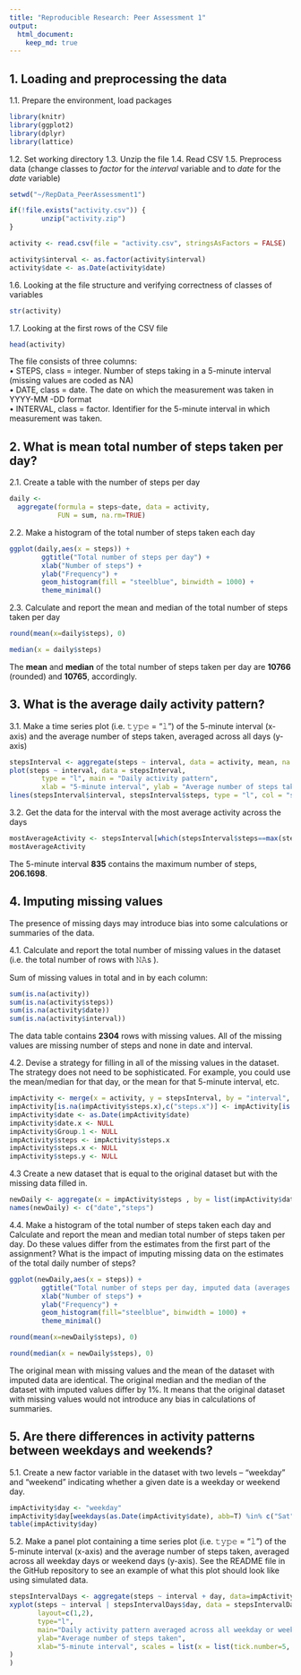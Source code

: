 ```yaml
---
title: "Reproducible Research: Peer Assessment 1"
output: 
  html_document:
    keep_md: true
---
```



  
## 1. Loading and preprocessing the data  
  
1.1. Prepare the environment, load packages
```r
library(knitr)
library(ggplot2)
library(dplyr)
library(lattice)
```

1.2. Set working directory
1.3. Unzip the file
1.4. Read CSV
1.5. Preprocess data (change classes to _factor_ for the _interval_ variable and to _date_ for the _date_ variable)
```r
setwd("~/RepData_PeerAssessment1") 

if(!file.exists("activity.csv")) {
        unzip("activity.zip")
}

activity <- read.csv(file = "activity.csv", stringsAsFactors = FALSE)

activity$interval <- as.factor(activity$interval)
activity$date <- as.Date(activity$date)
```


1.6. Looking at the file structure and verifying correctness of classes of variables
```r
str(activity)
```

1.7. Looking at the first rows of the CSV file
```r
head(activity)
```

The file consists of three columns:  
• STEPS, class = integer. Number of steps taking in a 5-minute interval (missing values are coded as NA)    
• DATE, class = date. The date on which the measurement was taken in YYYY-MM  -DD format  
• INTERVAL, class = factor. Identifier for the 5-minute interval in which measurement was taken.    
  

## 2. What is mean total number of steps taken per day?  
  
2.1. Create a table with the number of steps per day
```r
daily <-
  aggregate(formula = steps~date, data = activity,
            FUN = sum, na.rm=TRUE)
```           

2.2. Make a histogram of the total number of steps taken each day
```r
ggplot(daily,aes(x = steps)) +
        ggtitle("Total number of steps per day") +
        xlab("Number of steps") +
        ylab("Frequency") +
        geom_histogram(fill = "steelblue", binwidth = 1000) +
        theme_minimal() 
``` 


2.3. Calculate and report the mean and median of the total number of steps taken per day  

```r
round(mean(x=daily$steps), 0)
```

```r
median(x = daily$steps)
```

The **mean** and **median** of the total number of steps taken per day are **10766** (rounded) and **10765**, accordingly.  
  

## 3. What is the average daily activity pattern?  
  
3.1. Make a time series plot (i.e. 𝚝𝚢𝚙𝚎 = "𝚕") of the 5-minute interval (x-axis) and the average number of steps taken, averaged across all days (y-axis)
```r
stepsInterval <- aggregate(steps ~ interval, data = activity, mean, na.rm = TRUE)
plot(steps ~ interval, data = stepsInterval, 
        type = "l", main = "Daily activity pattern", 
        xlab = "5-minute interval", ylab = "Average number of steps taken")
lines(stepsInterval$interval, stepsInterval$steps, type = "l", col = "steelblue", lwd = 1)
```


  
3.2. Get the data for the interval with the most average activity across the days
```r
mostAverageActivity <- stepsInterval[which(stepsInterval$steps==max(stepsInterval$steps)),]
mostAverageActivity
```
  
The 5-minute interval **835** contains the maximum number of steps, **206.1698**.  

## 4. Imputing missing values  
  
The presence of missing days may introduce bias into some calculations or summaries of the data.  

4.1. Calculate and report the total number of missing values in the dataset (i.e. the total number of rows with 𝙽𝙰s  ).
  
Sum of missing values in total and in by each column:
```r
sum(is.na(activity))
sum(is.na(activity$steps))
sum(is.na(activity$date))
sum(is.na(activity$interval))
```
The data table contains **2304** rows with missing values. All of the missing values are missing number of steps and none in date and interval. 

4.2. Devise a strategy for filling in all of the missing values in the dataset. The strategy does not need to be sophisticated. For example, you could use the mean/median for that day, or the mean for that 5-minute interval, etc.
```r
impActivity <- merge(x = activity, y = stepsInterval, by = "interval", all.x = TRUE)
impActivity[is.na(impActivity$steps.x),c("steps.x")] <- impActivity[is.na(impActivity$steps.x),c("steps.y")]
impActivity$date <- as.Date(impActivity$date)
impActivity$date.x <- NULL
impActivity$Group.1 <- NULL
impActivity$steps <- impActivity$steps.x
impActivity$steps.x <- NULL
impActivity$steps.y <- NULL
```

4.3 Create a new dataset that is equal to the original dataset but with the missing data filled in.
```r
newDaily <- aggregate(x = impActivity$steps , by = list(impActivity$date), FUN = sum ,na.rm=TRUE)
names(newDaily) <- c("date","steps")
```
  
4.4. Make a histogram of the total number of steps taken each day and Calculate and report the mean and median total number of steps taken per day. Do these values differ from the estimates from the first part of the assignment? What is the impact of imputing missing data on the estimates of the total daily number of steps?
```r
ggplot(newDaily,aes(x = steps)) +
        ggtitle("Total number of steps per day, imputed data (averages instead NAs)") +
        xlab("Number of steps") +
        ylab("Frequency") +
        geom_histogram(fill="steelblue", binwidth = 1000) +
        theme_minimal() 

```

```r
round(mean(x=newDaily$steps), 0)
```

```r
round(median(x = newDaily$steps), 0)
```

The original mean with missing values and the mean of the dataset with imputed data are identical. 
The original median and the median of the dataset with imputed values differ by 1%. 
It means that the original dataset with missing values would not introduce any bias in calculations of summaries.   
  

## 5. Are there differences in activity patterns between weekdays and weekends?  
  
5.1. Create a new factor variable in the dataset with two levels – “weekday” and “weekend” indicating whether a given date is a weekday or weekend day.  

```r
impActivity$day <- "weekday"
impActivity$day[weekdays(as.Date(impActivity$date), abb=T) %in% c("Sat","Sun")] <- "weekend"
table(impActivity$day)
```
  
5.2. Make a panel plot containing a time series plot (i.e. 𝚝𝚢𝚙𝚎 = "𝚕") of the 5-minute interval (x-axis) and the average number of steps taken, averaged across all weekday days or weekend days (y-axis). See the README file in the GitHub repository to see an example of what this plot should look like using simulated data.  
```r
stepsIntervalDays <- aggregate(steps ~ interval + day, data=impActivity, mean, na.rm = TRUE, na.action = NULL)
xyplot(steps ~ interval | stepsIntervalDays$day, data = stepsIntervalDays, 
       layout=c(1,2),
       type="l",
       main="Daily activity pattern averaged across all weekday or weekend days",
       ylab="Average number of steps taken", 
       xlab="5-minute interval", scales = list(x = list(tick.number=5, limits = c(50,300))
)
)
```
 
 
